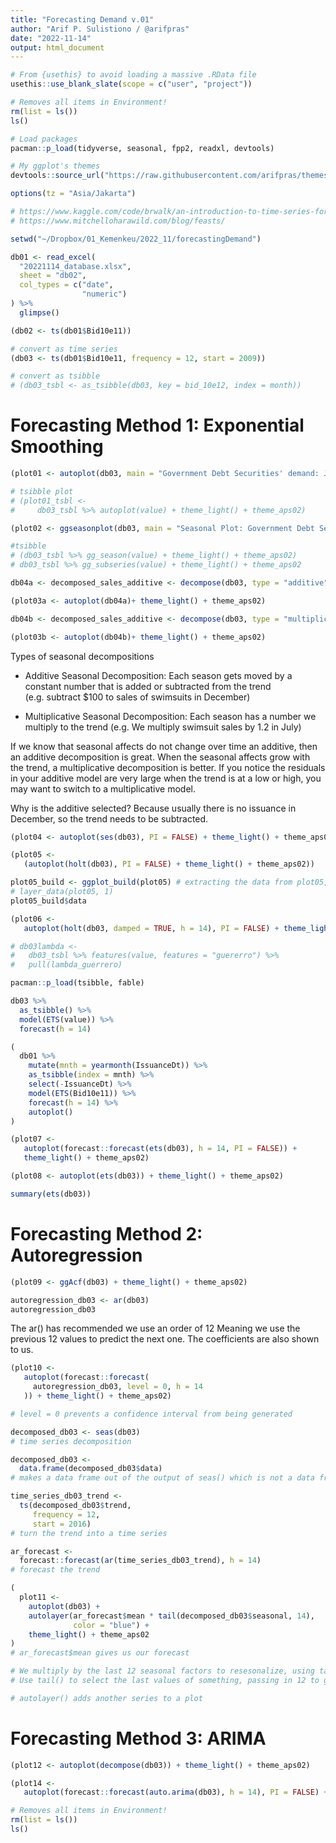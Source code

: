 ```yaml
---
title: "Forecasting Demand v.01"
author: "Arif P. Sulistiono / @arifpras"
date: "2022-11-14"
output: html_document
---
```


```r
# From {usethis} to avoid loading a massive .RData file
usethis::use_blank_slate(scope = c("user", "project"))

# Removes all items in Environment!
rm(list = ls())
ls()

# Load packages
pacman::p_load(tidyverse, seasonal, fpp2, readxl, devtools)

# My ggplot's themes
devtools::source_url("https://raw.githubusercontent.com/arifpras/themesAPS/main/themesAPS?raw=TRUE")

options(tz = "Asia/Jakarta")

# https://www.kaggle.com/code/brwalk/an-introduction-to-time-series-forecasting-in-r
# https://www.mitchelloharawild.com/blog/feasts/
```

```r
setwd("~/Dropbox/01_Kemenkeu/2022_11/forecastingDemand")
```

```r
db01 <- read_excel(
  "20221114_database.xlsx",
  sheet = "db02",
  col_types = c("date",
                "numeric")
) %>%
  glimpse()
```

```r
(db02 <- ts(db01$Bid10e11))
```

```r
# convert as time series
(db03 <- ts(db01$Bid10e11, frequency = 12, start = 2009))

# convert as tsibble
# (db03_tsbl <- as_tsibble(db03, key = bid_10e12, index = month))
```

# Forecasting Method 1: Exponential Smoothing

```r
(plot01 <- autoplot(db03, main = "Government Debt Securities' demand: Jan. 2009-Oct. 2022") + theme_light() + theme_aps02)

# tsibble plot
# (plot01_tsbl <-
#     db03_tsbl %>% autoplot(value) + theme_light() + theme_aps02)
```

```r
(plot02 <- ggseasonplot(db03, main = "Seasonal Plot: Government Debt Securities' demand") + theme_light() + theme_aps02)

#tsibble
# (db03_tsbl %>% gg_season(value) + theme_light() + theme_aps02)
# db03_tsbl %>% gg_subseries(value) + theme_light() + theme_aps02
```

```r
db04a <- decomposed_sales_additive <- decompose(db03, type = "additive")

(plot03a <- autoplot(db04a)+ theme_light() + theme_aps02)
```

```r
db04b <- decomposed_sales_additive <- decompose(db03, type = "multiplicative")

(plot03b <- autoplot(db04b)+ theme_light() + theme_aps02)
```

Types of seasonal decompositions

-   Additive Seasonal Decomposition: Each season gets moved by a constant number that is added or subtracted from the trend (e.g. subtract \$100 to sales of swimsuits in December)

-   Multiplicative Seasonal Decomposition: Each season has a number we multiply to the trend (e.g. We multiply swimsuit sales by 1.2 in July)

If we know that seasonal affects do not change over time an additive, then an additive decomposition is great. When the seasonal affects grow with the trend, a multiplicative decomposition is better. If you notice the residuals in your additive model are very large when the trend is at a low or high, you may want to switch to a multiplicative model.

Why is the additive selected? Because usually there is no issuance in December, so the trend needs to be subtracted.

```r
(plot04 <- autoplot(ses(db03), PI = FALSE) + theme_light() + theme_aps02)
```

```r
(plot05 <-
   (autoplot(holt(db03), PI = FALSE) + theme_light() + theme_aps02))

plot05_build <- ggplot_build(plot05) # extracting the data from plot05, sublists: data [1] raw; [2] forecasting
# layer_data(plot05, 1)
plot05_build$data
```

```r
(plot06 <-
   autoplot(holt(db03, damped = TRUE, h = 14), PI = FALSE) + theme_light() + theme_aps02)
```

```r
# db03lambda <-
#   db03_tsbl %>% features(value, features = "guererro") %>% 
#   pull(lambda_guerrero)
```

```r
pacman::p_load(tsibble, fable)

db03 %>%
  as_tsibble() %>%
  model(ETS(value)) %>%
  forecast(h = 14)

(
  db01 %>%
    mutate(mnth = yearmonth(IssuanceDt)) %>%
    as_tsibble(index = mnth) %>%
    select(-IssuanceDt) %>%
    model(ETS(Bid10e11)) %>% 
    forecast(h = 14) %>% 
    autoplot()
)

(plot07 <-
   autoplot(forecast::forecast(ets(db03), h = 14, PI = FALSE)) + 
   theme_light() + theme_aps02) 
```

```r
(plot08 <- autoplot(ets(db03)) + theme_light() + theme_aps02)
```

```r
summary(ets(db03))
```

# Forecasting Method 2: Autoregression

```r
(plot09 <- ggAcf(db03) + theme_light() + theme_aps02)
```

```r
autoregression_db03 <- ar(db03)
autoregression_db03
```

The ar() has recommended we use an order of 12 Meaning we use the previous 12 values to predict the next one. The coefficients are also shown to us.

```r
(plot10 <-
   autoplot(forecast::forecast(
     autoregression_db03, level = 0, h = 14
   )) + theme_light() + theme_aps02)

# level = 0 prevents a confidence interval from being generated
```

```r
decomposed_db03 <- seas(db03) 
# time series decomposition

decomposed_db03 <-
  data.frame(decomposed_db03$data) 
# makes a data frame out of the output of seas() which is not a data frame

time_series_db03_trend <-
  ts(decomposed_db03$trend,
     frequency = 12,
     start = 2016) 
# turn the trend into a time series

ar_forecast <-
  forecast::forecast(ar(time_series_db03_trend), h = 14) 
# forecast the trend
```

```r
(
  plot11 <-
    autoplot(db03) +
    autolayer(ar_forecast$mean * tail(decomposed_db03$seasonal, 14),
              color = "blue") +
    theme_light() + theme_aps02
)
# ar_forecast$mean gives us our forecast

# We multiply by the last 12 seasonal factors to resesonalize, using tail
# Use tail() to select the last values of something, passing in 12 to give us the most recent seasonal factors. tail() works like head()

# autolayer() adds another series to a plot
```

# Forecasting Method 3: ARIMA

```r
(plot12 <- autoplot(decompose(db03)) + theme_light() + theme_aps02)
```

```r
(plot14 <-
   autoplot(forecast::forecast(auto.arima(db03), h = 14), PI = FALSE) + theme_light() + theme_aps02)
```

```r
# Removes all items in Environment!
rm(list = ls())
ls()
```
